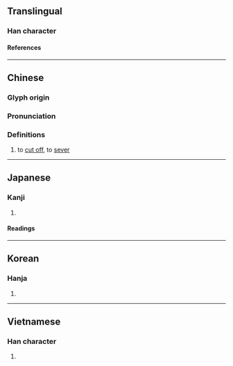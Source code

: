 {{character info}}
==Translingual==

===Han character===
{{Han char|rn=18|rad=刀|as=03|sn=5|four=42300|canj=DILN|ids=⿰寸刂}}

====References====
{{Han ref|kx=0136.210|dkj=01870|dj=0308.010|hdz=10324.020|uh=520C}}

----

==Chinese==
{{zh-forms}}

===Glyph origin===
{{Han etym}}

===Pronunciation===
{{zh-pron
|m=cǔn,huá,huà
|c=cyun2
|mc=y
|oc=y
|ma=
|cat=
}}

===Definitions===
{{zh-hanzi}}

# {{lb|zh|literary}} to [[cut off]], to [[sever]]

----

==Japanese==

===Kanji===
{{ja-kanji|grade=|rs=刀03}}

# {{rfdef|ja|sort=刀03}}

====Readings====
{{ja-readings
|on=そん, せん
|kun=きる, たつ, さく
}}

----

==Korean==

===Hanja===
{{ko-hanja|촌}}

# {{rfdef|ko|sort=刀03}}

----

==Vietnamese==

===Han character===
{{vi-readings|reading=[[thổn]], [[thon]]|rs=刀03}}

# {{rfdef|vi}}
